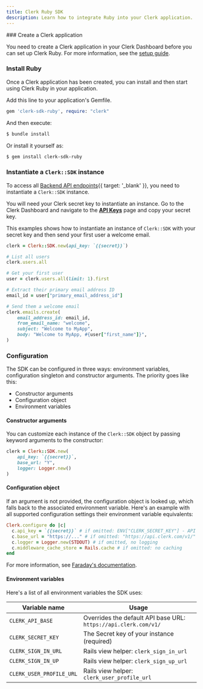 ```yaml
---
title: Clerk Ruby SDK
description: Learn how to integrate Ruby into your Clerk application.
---
```


<Steps>
  ### Create a Clerk application

  You need to create a Clerk application in your Clerk Dashboard before you can set up Clerk Ruby. For more information, see the [setup guide](/docs/quickstarts/setup-clerk).

  ### Install Ruby

  Once a Clerk application has been created, you can install and then start using Clerk Ruby in your application.

  Add this line to your application's Gemfile.

  ```ruby
  gem 'clerk-sdk-ruby', require: "clerk"
  ```

  And then execute:

  ```sh {{ filename: 'terminal' }}
  $ bundle install
  ```

  Or install it yourself as:

  ```sh {{ filename: 'terminal' }}
  $ gem install clerk-sdk-ruby
  ```

  ### Instantiate a `Clerk::SDK` instance

  To access all [Backend API endpoints](/docs/reference/backend-api){{ target: '_blank' }}, you need to instantiate a `Clerk::SDK` instance.

  You will need your Clerk secret key to instantiate an instance. Go to the Clerk Dashboard and navigate to the **[API Keys](https://dashboard.clerk.com/last-active?path=api-keys)** page and copy your secret key.

  This examples shows how to instantiate an instance of `Clerk::SDK` with your secret key and then send your first user a welcome email.

  ```ruby
  clerk = Clerk::SDK.new(api_key: `{{secret}}`)

  # List all users
  clerk.users.all

  # Get your first user
  user = clerk.users.all(limit: 1).first

  # Extract their primary email address ID
  email_id = user["primary_email_address_id"]

  # Send them a welcome email
  clerk.emails.create(
      email_address_id: email_id,
      from_email_name: "welcome",
      subject: "Welcome to MyApp",
      body: "Welcome to MyApp, #{user["first_name"]}",
  )
  ```

  ### Configuration

  The SDK can be configured in three ways: environment variables, configuration singleton and constructor arguments. The priority goes like this:

  - Constructor arguments
  - Configuration object
  - Environment variables

  #### Constructor arguments

  You can customize each instance of the `Clerk::SDK` object by passing keyword arguments to the constructor:

  ```ruby
  clerk = Clerk::SDK.new(
      api_key: `{{secret}}`,
      base_url: "Y",
      logger: Logger.new()
  )
  ```

  #### Configuration object

  If an argument is not provided, the configuration object is looked up, which falls back to the associated environment variable. Here's an example with all supported configuration settings their environment variable equivalents:

  ```ruby
  Clerk.configure do |c|
    c.api_key = `{{secret}}` # if omitted: ENV["CLERK_SECRET_KEY"] - API calls will fail if unset
    c.base_url = "https://..." # if omitted: "https://api.clerk.com/v1/"
    c.logger = Logger.new(STDOUT) # if omitted, no logging
    c.middleware_cache_store = Rails.cache # if omitted: no caching
  end
  ```

  For more information, see [Faraday's documentation](https://lostisland.github.io/faraday/#/).

  #### Environment variables

  Here's a list of all environment variables the SDK uses:

  | Variable name | Usage |
  | - | - |
  | `CLERK_API_BASE` | Overrides the default API base URL: `https://api.clerk.com/v1/` |
  | `CLERK_SECRET_KEY` | The Secret key of your instance (required) |
  | `CLERK_SIGN_IN_URL` | Rails view helper: `clerk_sign_in_url` |
  | `CLERK_SIGN_IN_UP` | Rails view helper: `clerk_sign_up_url` |
  | `CLERK_USER_PROFILE_URL` | Rails view helper: `clerk_user_profile_url` |
</Steps>

